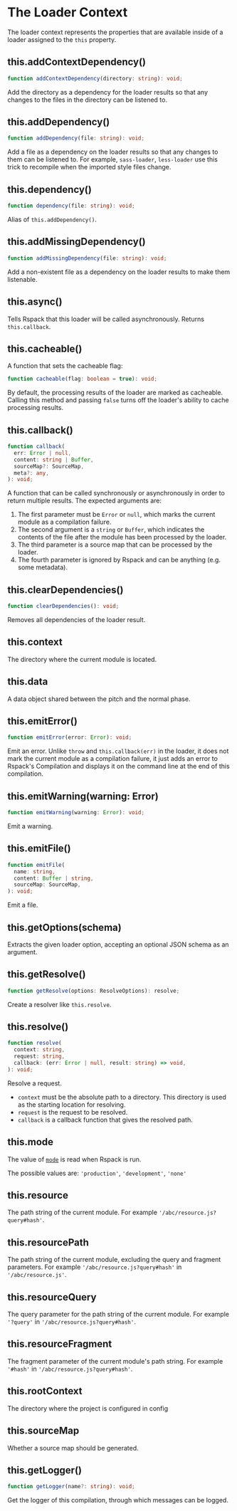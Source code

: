 
<WebpackLicense from="https://webpack.js.org/api/loaders/#the-loader-context" />

# The Loader Context

The loader context represents the properties that are available inside of a loader assigned to the `this` property.

## this.addContextDependency()

```ts
function addContextDependency(directory: string): void;
```

Add the directory as a dependency for the loader results so that any changes to the files in the directory can be listened to.

## this.addDependency()

```ts
function addDependency(file: string): void;
```

Add a file as a dependency on the loader results so that any changes to them can be listened to. For example, `sass-loader`, `less-loader` use this trick to recompile when the imported style files change.

## this.dependency()

```ts
function dependency(file: string): void;
```

Alias of `this.addDependency()`.

## this.addMissingDependency()

```ts
function addMissingDependency(file: string): void;
```

Add a non-existent file as a dependency on the loader results to make them listenable.

## this.async()

Tells Rspack that this loader will be called asynchronously. Returns `this.callback`.

## this.cacheable()

A function that sets the cacheable flag:

```ts
function cacheable(flag: boolean = true): void;
```

By default, the processing results of the loader are marked as cacheable. Calling this method and passing `false` turns off the loader's ability to cache processing results.

## this.callback()

```ts
function callback(
  err: Error | null,
  content: string | Buffer,
  sourceMap?: SourceMap,
  meta?: any,
): void;
```

A function that can be called synchronously or asynchronously in order to return multiple results. The expected arguments are:

1. The first parameter must be `Error` or `null`, which marks the current module as a compilation failure.
2. The second argument is a `string` or `Buffer`, which indicates the contents of the file after the module has been processed by the loader.
3. The third parameter is a source map that can be processed by the loader.
4. The fourth parameter is ignored by Rspack and can be anything (e.g. some metadata).

## this.clearDependencies()

```ts
function clearDependencies(): void;
```

Removes all dependencies of the loader result.

## this.context

The directory where the current module is located.

## this.data

A data object shared between the pitch and the normal phase.

## this.emitError()

```ts
function emitError(error: Error): void;
```

Emit an error. Unlike `throw` and `this.callback(err)` in the loader, it does not mark the current module as a compilation failure, it just adds an error to Rspack's Compilation and displays it on the command line at the end of this compilation.

## this.emitWarning(warning: Error)

```ts
function emitWarning(warning: Error): void;
```

Emit a warning.

## this.emitFile()

```ts
function emitFile(
  name: string,
  content: Buffer | string,
  sourceMap: SourceMap,
): void;
```

Emit a file.

## this.getOptions(schema)

Extracts the given loader option, accepting an optional JSON schema as an argument.

## this.getResolve()

```ts
function getResolve(options: ResolveOptions): resolve;
```

Create a resolver like `this.resolve`.

## this.resolve()

```ts
function resolve(
  context: string,
  request: string,
  callback: (err: Error | null, result: string) => void,
): void;
```

Resolve a request.

- `context` must be the absolute path to a directory. This directory is used as the starting location for resolving.
- `request` is the request to be resolved.
- `callback` is a callback function that gives the resolved path.

## this.mode

The value of [`mode`](/config/mode) is read when Rspack is run.

The possible values are: `'production'`, `'development'`, `'none'`

## this.resource

The path string of the current module. For example `'/abc/resource.js?query#hash'`.

## this.resourcePath

The path string of the current module, excluding the query and fragment parameters. For example `'/abc/resource.js?query#hash'` in `'/abc/resource.js'`.

## this.resourceQuery

The query parameter for the path string of the current module. For example `'?query'` in `'/abc/resource.js?query#hash'`.

## this.resourceFragment

The fragment parameter of the current module's path string. For example `'#hash'` in `'/abc/resource.js?query#hash'`.

## this.rootContext

The directory where the project is configured in config

## this.sourceMap

Whether a source map should be generated.

## this.getLogger()

```ts
function getLogger(name?: string): void;
```

Get the logger of this compilation, through which messages can be logged.
